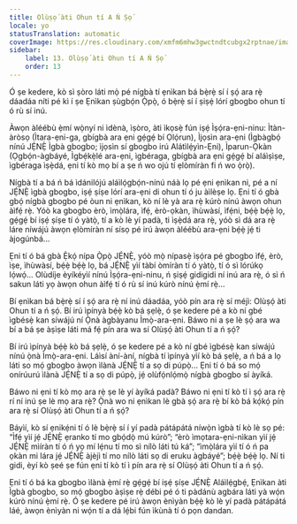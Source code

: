 ```yaml
---
title: Olùṣọ́ àti Ohun tí A Ń Ṣọ́
locale: yo
statusTranslation: automatic
coverImage: https://res.cloudinary.com/xmfm6mhw3gwctndtcubgx2rptnae/image/upload/v1740468922/small_cover_tratado_de_psicologia_revolucionaria_a4c0dca4e0.webp
sidebar:
    label: 13. Olùṣọ́ àti Ohun tí A Ń Ṣọ́
    order: 13
---
```

Ó ṣe kedere, kò sì ṣòro láti mọ̀ pé nígbà tí ẹnìkan bá bẹ̀rẹ̀ sí í ṣọ́ ara rẹ̀ dáadáa níti pé kì í ṣe Ẹnìkan ṣùgbọ́n Ọ̀pọ̀, ó bẹ̀rẹ̀ sí í ṣiṣẹ́ lórí gbogbo ohun tí ó rù sí inú.

Àwọn àléébù ẹ̀mí wọ̀nyí ni ìdènà, ìṣòro, àti ìkọsẹ̀ fún iṣẹ́ Ìṣọ́ra-ẹni-ninu: Ìtàn-àròsọ (Ìtara-ẹni-ga, gbígbà ara ẹni gẹ́gẹ́ bí Ọlọ́run), Ìjọsìn ara-ẹni (Ìgbàgbọ́ nínú JẸ́NẸ̀ Ìgbà gbogbo; ìjọsìn sí gbogbo irú Alátìlẹ́yìn-Ẹni), Ìparun-Ọkàn (Ọgbọ́n-àgbáyé, Ìgbẹ́kẹ̀lé ara-ẹni, ìgbéraga, gbígbà ara ẹni gẹ́gẹ́ bí aláìṣìṣe, ìgbéraga ìṣẹ̀dá, ẹni tí kò mọ bí a ṣe ń wo ojú tí ẹlòmíràn fi ń wo ọ̀rọ̀).

Nígbà tí a bá ń bá ìdánilójú aláìlọ́gbọ́n-nínú náà lọ pé ẹni ẹnìkan ni, pé a ní JẸ́NẸ̀ ìgbà gbogbo, iṣẹ́ ṣíṣe lórí ara-ẹni di ohun tí ó ju àìlèṣe lọ. Ẹni tí ó gbà gbọ́ nígbà gbogbo pé òun ni ẹnìkan, kò ní lè yà ara rẹ̀ kúrò nínú àwọn ohun àìfẹ́ rẹ̀. Yóò ka gbogbo èrò, ìmọ̀lára, ìfẹ́, èrò-ọkàn, ìhùwàsí, ìfẹ́ni, bẹ́ẹ̀ bẹ́ẹ̀ lọ, gẹ́gẹ́ bí iṣẹ́ ṣíṣe tí ó yàtọ̀, tí a kò lè yí padà, ti ìṣẹ̀dá ara rẹ̀, yóò sì dá ara rẹ̀ láre níwájú àwọn ẹlòmíràn ní sísọ pé irú àwọn àléébù ara-ẹni bẹ́ẹ̀ jẹ́ ti àjogúnbá...

Ẹni tí ó bá gbà Ẹ̀kọ́ nípa Ọ̀pọ̀ JẸ́NẸ̀, yóò mọ̀ nípasẹ̀ ìṣọ́ra pé gbogbo ìfẹ́, èrò, ìṣe, ìhùwàsí, bẹ́ẹ̀ bẹ́ẹ̀ lọ, bá JẸ́NẸ̀ yìí tàbí òmíràn tí ó yàtọ̀, tí ó sì lórúkọ lọ́wọ́... Olùdíje èyíkéyìí nínú Ìṣọ́ra-ẹni-ninu, ń ṣiṣẹ́ gidigidi ní inú ara rẹ̀, ó sì ń sakun láti yọ àwọn ohun àìfẹ́ tí ó rù sí inú kúrò nínú ẹ̀mí rẹ̀...

Bí ẹnìkan bá bẹ̀rẹ̀ sí í ṣọ́ ara rẹ̀ ní inú dáadáa, yóò pín ara rẹ̀ sí méjì: Olùṣọ́ àti Ohun tí a ń ṣọ́. Bí irú ìpínyà bẹ́ẹ̀ kò bá ṣẹlẹ̀, ó ṣe kedere pé a kò ní gbé ìgbésẹ̀ kan síwájú ní Ọ̀nà àgbàyanu Ìmọ̀-ara-ẹni. Báwo ni a ṣe lè ṣọ́ ara wa bí a bá ṣe àṣìṣe láti má fẹ́ pín ara wa sí Olùṣọ́ àti Ohun tí a ń ṣọ́?

Bí irú ìpínyà bẹ́ẹ̀ kò bá ṣẹlẹ̀, ó ṣe kedere pé a kò ní gbé ìgbésẹ̀ kan síwájú nínú ọ̀nà Ìmọ̀-ara-ẹni. Láìsí àní-àní, nígbà tí ìpínyà yìí kò bá ṣẹlẹ̀, a ń bá a lọ láti so mọ́ gbogbo àwọn ìlànà JẸ́NẸ̀ tí a sọ di púpọ̀... Ẹni tí ó bá so mọ́ onírúurú ìlànà JẸ́NẸ̀ tí a sọ di púpọ̀, jẹ́ olùfọ́nlọ́mọ̀ nígbà gbogbo sí àyíká.

Báwo ni ẹni tí kò mọ ara rẹ̀ ṣe lè yí àyíká padà? Báwo ni ẹni tí kò tí ì ṣọ́ ara rẹ̀ rí ní inú ṣe lè mọ ara rẹ̀? Ọ̀nà wo ni ẹnìkan lè gbà ṣọ́ ara rẹ̀ bí kò bá kọ́kọ́ pín ara rẹ̀ sí Olùṣọ́ àti Ohun tí a ń ṣọ́?

Báyìí, kò sí ẹnikẹ́ni tí ó lè bẹ̀rẹ̀ sí í yí padà pátápátá níwọ̀n ìgbà tí kò lè sọ pé: “Ìfẹ́ yìí jẹ́ JẸ́NẸ̀ ẹranko tí mo gbọ́dọ̀ mú kúrò”; “èrò ìmọtara-ẹni-nìkan yìí jẹ́ JẸ́NẸ̀ mìíràn tí ó ń yọ mí lẹ́nu tí mo sì nílò láti tú ká”; “ìmọ̀lára yìí tí ó ń pa ọkàn mi lára jẹ́ JẸ́NẸ̀ àjèjì tí mo nílò láti sọ di eruku àgbáyé”; bẹ́ẹ̀ bẹ́ẹ̀ lọ. Ní ti gidi, èyí kò ṣeé ṣe fún ẹni tí kò tí ì pín ara rẹ̀ sí Olùṣọ́ àti Ohun tí a ń ṣọ́.

Ẹni tí ó bá ka gbogbo ìlànà ẹ̀mí rẹ̀ gẹ́gẹ́ bí iṣẹ́ ṣíṣe JẸ́NẸ̀ Aláìlẹ́gbẹ́, Ẹnìkan àti Ìgbà gbogbo, so mọ́ gbogbo àṣìṣe rẹ̀ débi pé ó ti pàdánù agbára láti yà wọ́n kúrò nínú ẹ̀mí rẹ̀. Ó ṣe kedere pé irú àwọn ènìyàn bẹ́ẹ̀ kò lè yí padà pátápátá láé, àwọn ènìyàn ni wọ́n tí a dá lẹ́bi fún ìkùnà tí ó pọn dandan.

